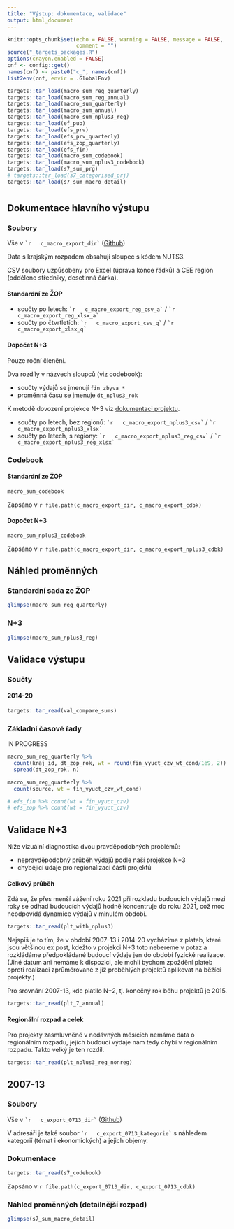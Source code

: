 ```yaml
---
title: "Výstup: dokumentace, validace"
output: html_document
---
```


```r
knitr::opts_chunk$set(echo = FALSE, warning = FALSE, message = FALSE,
                      comment = "")
source("_targets_packages.R")
options(crayon.enabled = FALSE)
cnf <- config::get()
names(cnf) <- paste0("c_", names(cnf))
list2env(cnf, envir = .GlobalEnv)
```

```r
targets::tar_load(macro_sum_reg_quarterly)
targets::tar_load(macro_sum_reg_annual)
targets::tar_load(macro_sum_quarterly)
targets::tar_load(macro_sum_annual)
targets::tar_load(macro_sum_nplus3_reg)
targets::tar_load(ef_pub)
targets::tar_load(efs_prv)
targets::tar_load(efs_prv_quarterly)
targets::tar_load(efs_zop_quarterly)
targets::tar_load(efs_fin)
targets::tar_load(macro_sum_codebook)
targets::tar_load(macro_sum_nplus3_codebook)
targets::tar_load(s7_sum_prg)
# targets::tar_load(s7_categorised_prj)
targets::tar_load(s7_sum_macro_detail)

```

# {.tabset}

## Dokumentace hlavního výstupu

### Soubory  {.tabset .tabset-pills}

Vše v `` `r  
c_macro_export_dir` `` ([Github](`r paste0(c_repo_remote, "/tree/master/", c_macro_export_dir)`)) 

Data s krajským rozpadem obsahují sloupec s kódem NUTS3.

CSV soubory uzpůsobeny pro Excel (úprava konce řádků) a CEE region (odděleno středníky, desetinná čárka).

#### Standardní ze ŽOP

- součty po letech: `` `r  
c_macro_export_reg_csv_a` `` / `` `r  
c_macro_export_reg_xlsx_a` ``
- součty po čtvrtletích: `` `r  
c_macro_export_csv_q` `` / `` `r  
c_macro_export_xlsx_q` ``

#### Dopočet N+3

Pouze roční členění.

Dva rozdíly v názvech sloupců (viz codebook):

- součty výdajů se jmenují `fin_zbyva_*`
- proměnná času se jmenuje `dt_nplus3_rok`

K metodě dovození projekce N+3 viz [dokumentaci projektu](s_doc.html).

- součty po letech, bez regionů: `` `r  
c_macro_export_nplus3_csv` `` / `` `r  
c_macro_export_nplus3_xlsx` ``
- součty po letech, s regiony: `` `r  
c_macro_export_nplus3_reg_csv` `` / `` `r  
c_macro_export_nplus3_reg_xlsx` ``

### Codebook  {.tabset .tabset-pills}

#### Standardní ze ŽOP

```r
macro_sum_codebook
```

Zapsáno v `r file.path(c_macro_export_dir, c_macro_export_cdbk)`

#### Dopočet N+3

```r
macro_sum_nplus3_codebook
```

Zapsáno v `r file.path(c_macro_export_dir, c_macro_export_nplus3_cdbk)`

## Náhled proměnných 

### Standardní sada ze ŽOP

```r
glimpse(macro_sum_reg_quarterly)
```

### N+3

```r
glimpse(macro_sum_nplus3_reg)
```

## Validace výstupu

### Součty

#### 2014-20

```r
targets::tar_read(val_compare_sums)
```


### Základní časové řady

IN PROGRESS

```r
macro_sum_reg_quarterly %>% 
  count(kraj_id, dt_zop_rok, wt = round(fin_vyuct_czv_wt_cond/1e9, 2)) %>% 
  spread(dt_zop_rok, n)
```

```r
macro_sum_reg_quarterly %>% 
  count(source, wt = fin_vyuct_czv_wt_cond)
```

```r
# efs_fin %>% count(wt = fin_vyuct_czv)
# efs_zop %>% count(wt = fin_vyuct_czv)
```

## Validace N+3

Níže vizuální diagnostika dvou pravděpodobných problémů:

- nepravděpodobný průběh výdajů podle naší projekce N+3
- chybějící údaje pro regionalizaci části projektů

#### Celkový průběh

Zdá se, že přes menší vážení roku 2021 při rozkladu budoucích výdajů mezi roky se odhad budoucích výdajů hodně koncentruje do roku 2021, což moc neodpovídá dynamice výdajů v minulém období. 

```r
targets::tar_read(plt_with_nplus3)
```

Nejspíš je to tím, že v období 2007-13 i 2014-20 vycházíme z plateb, které jsou většinou ex post, kdežto v projekci N+3 toto nebereme v potaz a rozkládáme předpokládané budoucí výdaje jen do období fyzické realizace. (Jiné datum ani nemáme k dispozici, ale mohli bychom zpoždění plateb oproti realizaci zprůměrované z již proběhlých projektů aplikovat na běžící projekty.)

Pro srovnání 2007-13, kde platilo N+2, tj. konečný rok běhu projektů je 2015.

```r
targets::tar_read(plt_7_annual)
```

#### Regionální rozpad a celek

Pro projekty zasmluvněné v nedávných měsících nemáme data o regionálním rozpadu, jejich budoucí výdaje nám tedy chybí v regionálním rozpadu. 
Takto velký je ten rozdíl.

```r
targets::tar_read(plt_nplus3_reg_nonreg)
```


## 2007-13

### Soubory

Vše v `` `r  
c_export_0713_dir` `` ([Github](`r paste0(c_repo_remote, "/tree/master/", c_export_0713_dir)`)) 

V adresáři je také soubor `` `r  
c_export_0713_kategorie` `` s náhledem kategorií (témat i ekonomických) a jejich objemy.

### Dokumentace

```r
targets::tar_read(s7_codebook)
```

Zapsáno v `r file.path(c_export_0713_dir, c_export_0713_cdbk)`

### Náhled proměnných (detailnější rozpad)

```r
glimpse(s7_sum_macro_detail)
```
